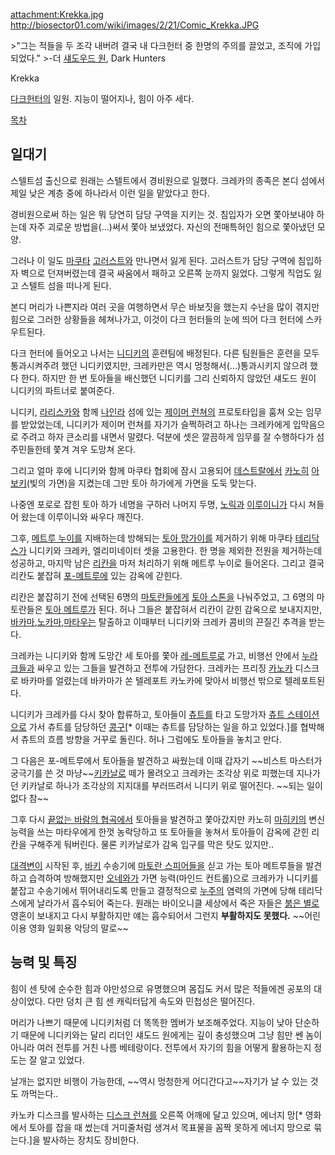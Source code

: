 attachment:Krekka.jpg
http://biosector01.com/wiki/images/2/21/Comic_Krekka.JPG

>"그는 적들을 두 조각 내버려 결국 내 다크헌터 중 한명의 주의를 끌었고, 조직에 가입되었다."
>-더 [[섀도우드 원]], Dark Hunters

Krekka

[[다크헌터]]의 일원. 지능이 떨어지나, 힘이 아주 세다.

[[목차]]
== 일대기 ==
스텔트섬 출신으로 원래는 스텔트에서 경비원으로 일했다. 크레카의 종족은 본디 섬에서 제일 낮은 계층 중에 하나라서 이런 일을 맡았다고 한다.

경비원으로써 하는 일은 뭐 당연히 담당 구역을 지키는 것. 침입자가 오면 쫓아보내야 하는데 자주 괴로운 방법을(…)써서 쫓아 보냈었다. 자신의 전매특허인 힘으로 쫓아냈던 모양.

그러나 이 일도 [[마쿠타]] [[고러스트]]와 만나면서 잃게 된다. 고러스트가 담당 구역에 침입하자 벽으로 던져버렸는데 결국 싸움에서 패하고 오른쪽 눈까지 잃었다. 그렇게 직업도 잃고 스텔트 섬을 떠나게 된다.

본디 머리가 나쁜지라 여러 곳을 여행하면서 무슨 바보짓을 했는지 수난을 많이 겪지만 힘으로 그러한 상황들을 헤쳐나가고, 이것이 다크 헌터들의 눈에 띄어 다크 헌터에 스카우트된다.

다크 헌터에 들어오고 나서는 [[니디키]]의 훈련팀에 배정된다. 다른 팀원들은 훈련을 모두 통과시켜주려 했던 니디키였지만, 크레카만은 역시 멍청해서(...)통과시키지 않으려 했다 한다. 하지만 한 번 토아들을 배신했던 니디키를 그리 신뢰하지 않았던 섀도드 원이 니디키의 파트너로 붙여준다.

니디키, [[라리스카]]와 함께 [[나인라]] 섬에 있는 [[제이머 런쳐]]의 프로토타입을 훔쳐 오는 임무를 받았었는데, 니디키가 제이머 런쳐를 자기가 슬쩍하려고 하나는 크레카에게 입막음으로 주려고 하자 큰소리를 내면서 말렸다. 덕분에 셋은 깔끔하게 임무를 잘 수행하다가 섬 주민들한테 쫓겨 겨우 도망쳐 온다.

그리고 얼마 후에 니디키와 함께 마쿠타 협회에 잠시 고용되어 [[데스트랄]]에서 [[카노히]] [[아보키]](빛의 가면)을 지켰는데 그만 토아 하가에게 가면을 도둑 맞는다.

나중엔 포로로 잡힌 토아 하가 네명을 구하러 나머지 두명, [[노릭]]과 [[이루이니]]가 다시 쳐들어 왔는데 이루이니와 싸우다 깨진다.

그후, [[메트루 누이]]를 지배하는데 방해되는 [[토아 망가이]]를 제거하기 위해 마쿠타 [[테리닥스]]가 니디키와 크레카, 엘리미네이터 셋을 고용한다. 한 명을 제외한 전원을 제거하는데 성공하고, 마지막 남은 [[리칸]]을 마저 처리하기 위해 메트루 누이로 들어온다. 그리고 결국 리칸도 붙잡혀 [[포-메트루]]에 있는 감옥에 갇힌다.

리칸은 붙잡히기 전에 선택된 6명의 [[마토란]]들에게 [[토아 스톤]]을 나눠주었고, 그 6명의 마토란들은 [[토아 메트루]]가 된다. 허나 그들은 붙잡혀서 리칸이 갇힌 감옥으로 보내지지만, [[바카마]],[[노카마]],[[마타우]]는 탈출하고 이때부터 니디키와 크레카 콤비의 끈질긴 추격을 받는다.

크레카는 니디키와 함께 도망간 세 토아를 쫓아 [[레-메트루]]로 가고, 비행선 안에서 [[누라크]]들과 싸우고 있는 그들을 발견하고 전투에 가담한다. 크레카는 프리징 [[카노카]] 디스크로 바카마를 얼렸는데 바카마가 쏜 텔레포트 카노카에 맞아서 비행선 밖으로 텔레포트된다.

니디키가 크레카를 다시 찾아 합류하고, 토아들이 [[츄트]]를 타고 도망가자 [[츄트 스테이션]]으로 가서 츄트를 담당하던 [[콩구]][* 이때는 츄트를 담당하는 일을 하고 있었다.]를 협박해서 츄트의 흐름 방향을 거꾸로 돌린다. 허나 그럼에도 토아들을 놓치고 만다.

그 다음은 포-메트루에서 토아들을 발견하고 싸웠는데 이때 갑자기 ~~비스트 마스터가 궁극기를 쓴 것 마냥~~[[키카날로]] 떼가 몰려오고 크레카는 조각상 위로 피했는데 지나가던 키카날로 하나가 조각상의 지지대를 부러뜨려서 니디키 위로 떨어진다. ~~되는 일이 없다 참~~

그후 다시 [[끝없는 바람의 협곡]]에서 토아들을 발견하고 쫓아갔지만 카노히 [[마히키]]의 변신능력을 쓰는 마타우에게 한껏 농락당하고 또 토아들을 놓쳐서 토아들이 감옥에 갇힌 리칸을 구해주게 둬버린다. 물론 키카날로가 감옥 입구를 막은 탓도 있지만..

[[대격변]]이 시작된 후, [[바키]] 수송기에 [[마토란 스피어]]들을 싣고 가는 토아 메트루들을 발견하고 습격하여 방해했지만 [[오네와]]가 가면 능력(마인드 컨트롤)으로 크레카가 니디키를 붙잡고 수송기에서 뛰어내리도록 만들고 결정적으로 [[누주]]의 염력의 가면에 당해 테리닥스에게 날라가서 흡수되어 죽는다. 원래는 바이오니클 세상에서 죽은 자들은 [[붉은 별]]로 영혼이 보내지고 다시 부활하지만 얘는 흡수되어서 그런지 '''부활하지도 못했다.''' ~~어린이용 영화 일회용 악당의 말로~~

== 능력 및 특징 ==
힘이 센 탓에 순수한 힘과 야만성으로 유명했으며 몸집도 커서 많은 적들에겐 공포의 대상이었다. 다만 덩치 큰 힘 센 캐릭터답게 속도와 민첩성은 떨어진다.

머리가 나쁘기 때문에 니디키처럼 더 똑똑한 멤버가 보조해주었다. 지능이 낮아 단순하기 때문에 니디키와는 달리 리더인 섀도드 원에게는 깊이 충성했으며 그냥 힘만 쎈 놈이 아니라 여러 전투를 거친 나름 베테랑이다. 전투에서 자기의 힘을 어떻게 활용하는지 정도는 잘 알고 있었다.

날개는 없지만 비행이 가능한데, ~~역시 멍청한게 어디간다고~~자기가 날 수 있는 것도 까먹는다..

카노카 디스크를 발사하는 [[디스크 런쳐]]를 오른쪽 어깨에 달고 있으며, 에너지 망[* 영화에서 토아를 잡을 때 썼는데 거미줄처럼 생겨서 목표물을 꼼짝 못하게 에너지 망으로 묶는다.]을 발사하는 장치도 장비한다.
